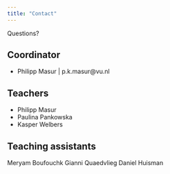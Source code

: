 ```yaml
---
title: "Contact"
---
```


Questions?


## Coordinator

- Philipp Masur | p.k.masur@vu.nl

## Teachers

- Philipp Masur 
- Paulina Pankowska
- Kasper Welbers

## Teaching assistants

Meryam Boufouchk 
Gianni Quaedvlieg 
Daniel Huisman